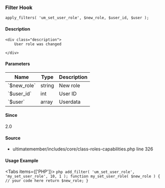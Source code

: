 
<UMBreadCrumb type="filter"/>

### Filter Hook    
    
```
apply_filters( 'um_set_user_role', $new_role, $user_id, $user );
```

#### Description
    <div class="description">
        User role was changed
 
    </div>

#### Parameters
            
<table className="table-auto mt-2 border dark:border-gray-500 p-5 text-sm text-left">
<thead>
<tr>
<th  className="px-3">Name</th>
<th  className="px-3">Type</th>
<th  className="px-3">Description</th>
</tr>
</thead>
<tbody>
               <tr >
               <td className="px-3 py-2">`$new_role`</td>
               <td className="px-3 py-2">string</td>
               <td className="px-3 py-2 text-sm">New role</td>
               </tr>
               <tr >
               <td className="px-3 py-2">`$user_id`</td>
               <td className="px-3 py-2">int</td>
               <td className="px-3 py-2 text-sm">User ID</td>
               </tr>
               <tr >
               <td className="px-3 py-2">`$user`</td>
               <td className="px-3 py-2">array</td>
               <td className="px-3 py-2 text-sm">Userdata</td>
               </tr>
</tbody>
</table>

#### Since
<div class="description">
2.0
</div>

#### Source
  - <Link href="https://github.com/ultimatemember/ultimatemember/tree/2.5.0/includes/core/class-roles-capabilities.php#L326">ultimatemember/includes/core/class-roles-capabilities.php</Link> <Link href="https://github.com/ultimatemember/ultimatemember/tree/2.5.0/includes/core/class-roles-capabilities.php#L326">line 326</Link>



#### Usage Example

<Tabs items={['PHP']}>
    <Tab>
    ```php
    add_filter( 'um_set_user_role', 'my_set_user_role', 10, 1 );
 function my_set_user_role( $new_role ) {
     // your code here
     return $new_role;
 }
    ```
    </Tab>
</Tabs>